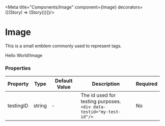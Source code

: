 
<Meta title="Components/Image" component={Image}  decorators={[(Story) => <LensProvider>{Story()}</LensProvider>]}/>

# Image

This is a small emblem commonly used to represent tags.

<Canvas>
    <Image>Hello World!Image</Image>
</Canvas>

### Properties

|Property|Type|Default Value|Description|Required|
|---|---|---|---|---|
|testingID| string | - | The id used for testing purposes.<br/>`<div data-testid="my-test-id"/>` |No|

